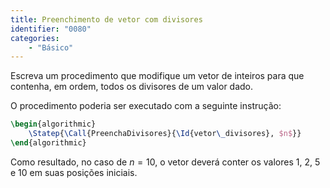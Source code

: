 ```yaml
---
title: Preenchimento de vetor com divisores
identifier: "0080"
categories:
    - "Básico"
---
```


::: {.exercicio .avalia-algoritmo}
Escreva um procedimento que modifique um vetor de inteiros para que contenha, em ordem, todos os divisores de um valor dado.

O procedimento poderia ser executado com a seguinte instrução:

```latex {.pseudocode}
\begin{algorithmic}
    \Statep{\Call{PreenchaDivisores}{\Id{vetor\_divisores}, $n$}}
\end{algorithmic}
```

Como resultado, no caso de $n = 10$, o vetor deverá conter os valores 1, 2, 5 e\ 10 em suas posições iniciais.

<!-- @sol-0080 -->
:::